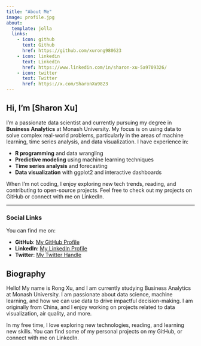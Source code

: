 ```yaml
---
title: "About Me"
image: profile.jpg  
about:
  template: jolla  
  links:
    - icon: github
      text: Github
      href: https://github.com/xurong980623 
    - icon: linkedin 
      text: LinkedIn
      href: https://www.linkedin.com/in/sharon-xu-5a9709326/  
    - icon: twitter  
      text: Twitter
      href: https://x.com/SharonXu9823  
---
```


## Hi, I'm [Sharon Xu]

I’m a passionate data scientist and currently pursuing my degree in **Business Analytics** at Monash University. My focus is on using data to solve complex real-world problems, particularly in the areas of machine learning, time series analysis, and data visualization. I have experience in:

- **R programming** and data wrangling
- **Predictive modeling** using machine learning techniques
- **Time series analysis** and forecasting
- **Data visualization** with ggplot2 and interactive dashboards

When I'm not coding, I enjoy exploring new tech trends, reading, and contributing to open-source projects. Feel free to check out my projects on GitHub or connect with me on LinkedIn.

---

### Social Links

You can find me on:

- **GitHub**: [My GitHub Profile](https://github.com/xurong980623)
- **LinkedIn**: [My LinkedIn Profile](https://www.linkedin.com/in/sharon-xu-5a9709326/)
- **Twitter**: [My Twitter Handle](https://x.com/SharonXu9823)



## Biography

Hello! My name is Rong Xu, and I am currently studying Business Analytics at Monash University. I am passionate about data science, machine learning, and how we can use data to drive impactful decision-making. I am originally from China, and I enjoy working on projects related to data visualization, air quality, and more.

In my free time, I love exploring new technologies, reading, and learning new skills. You can find some of my personal projects on my GitHub, or connect with me on LinkedIn.

